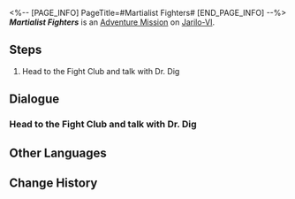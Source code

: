 <%-- [PAGE_INFO]
PageTitle=#Martialist Fighters#
[END_PAGE_INFO] --%>
{{Stub|Dialogue.}}
{{Mission Infobox
|id            = 8015202
|title         = 
|image         = <!--Mission Martialist Fighters.png-->
|type          = Adventure
|event_name    = 
|chapter       = 
|requirements  = 
* [[Adventure Mission]] ''[[Gladiator]]'' completed
* [[Trailblaze Mission]] ''[[Silent Galaxy]]'' completed
|summary       = <!--official mission summary from Fate's Atlas-->
|characters    = Dr. Dig; Trailblazer
|startLocation = [[Jarilo-VI]] - [[Boulder Town]]
|world         = Jarilo-VI
|area          = Boulder Town
|prev          = Gladiator
|next          = 
|exp           = 
|credits       = 
|stellarJade   = 
|other         = 
}}
'''''Martialist Fighters''''' is an [[Adventure Mission]] on [[Jarilo-VI]].

==Steps==
# Head to the Fight Club and talk with Dr. Dig

<!--
==Gameplay Notes==

--><!--
==Trial Character==

-->
==Dialogue==
{{Stub Dialogue}}
{{Dialogue Start}}
:{{tx}}
{{Dialogue End}}

===Head to the Fight Club and talk with Dr. Dig===
{{Mission Description|type=adventure|location=<!--to be added-->|update|You receive Dr. Dig's message, which informs you that Boulder Town's Fight Club is now hosting a new tournament. In this adrenaline-pumping and thrilling "martial exhibition," the participants must use various martial arts to defeat opponents. In order to hone your battle skills &mdash; and even more so for the tantalizing rewards &mdash; you decide to participate too.}}
{{Dialogue Start}}
:{{tx}}
{{Dialogue End}}

==Other Languages==
{{Other Languages
|en   = Martialist Fighters
|zhs  = 斗技者
|zht  = 鬥技者
|ja   = 闘技者
|ko   = 격투가
|es   = Destreza marcial
|fr   = Artistes martiaux
|ru   = Боевые таланты
|th   = ผู้พิชิต
|vi   = Võ Sĩ Thi Đấu
|de   = Kampfkünstler
|id   = Petarung
|pt   = Lutadores Talentosos
}}

==Change History==
{{Change History|1.5}}
